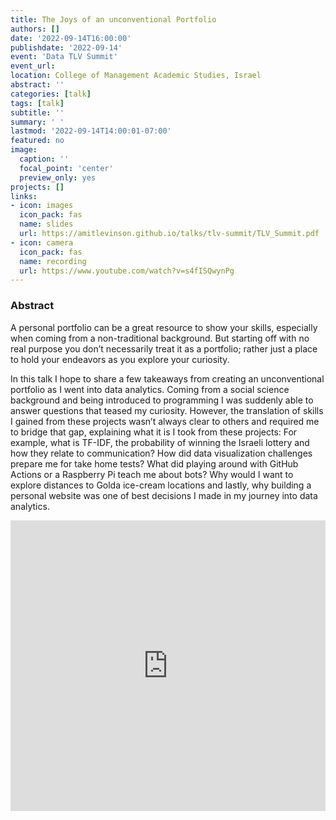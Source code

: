 ```yaml
---
title: The Joys of an unconventional Portfolio
authors: []
date: '2022-09-14T16:00:00'
publishdate: '2022-09-14'
event: 'Data TLV Summit'
event_url:
location: College of Management Academic Studies, Israel
abstract: ''
categories: [talk]
tags: [talk]
subtitle: ''
summary: ' '
lastmod: '2022-09-14T14:00:01-07:00'
featured: no
image:
  caption: ''
  focal_point: 'center'
  preview_only: yes
projects: []
links:
- icon: images
  icon_pack: fas
  name: slides
  url: https://amitlevinson.github.io/talks/tlv-summit/TLV_Summit.pdf
- icon: camera
  icon_pack: fas
  name: recording
  url: https://www.youtube.com/watch?v=s4fISQwynPg
---
```




### Abstract

A personal portfolio can be a great resource to show your skills, especially when coming from a non-traditional background. But starting off with no real purpose you don’t necessarily treat it as a portfolio; rather just a place to hold your endeavors as you explore your curiosity.

In this talk I hope to share a few takeaways from creating an unconventional portfolio as I went into data analytics. Coming from a social science background and being introduced to programming I was suddenly able to answer questions that teased my curiosity. However, the translation of skills I gained from these projects wasn’t always clear to others and required me to bridge that gap, explaining what it is I took from these projects: For example, what is TF-IDF, the probability of winning the Israeli lottery and how they relate to communication? How did data visualization challenges prepare me for take home tests? What did playing around with GitHub Actions or a Raspberry Pi teach me about bots? Why would I want to explore distances to Golda ice-cream locations and lastly, why building a personal website was one of best decisions I made in my journey into data analytics.

<iframe src="https://amitlevinson.github.io/talks/tlv-summit/TLV_Summit.pdf" width = '100%' height='465px' frameborder="0"></iframe>
